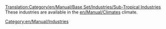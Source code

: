 [[Translation:Category/en/Manual/Base Set/Industries/Sub-Tropical Industries]]
These industries are available in the [[en/Manual/Climates]] climate.

[[Category:en/Manual/Industries]]